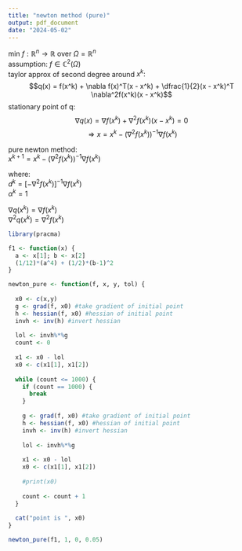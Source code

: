 ---
title: "newton method (pure)"
output: pdf_document
date: "2024-05-02"
---

min $f : \mathbb{R}^n \rightarrow \mathbb{R}$ over $\Omega = \mathbb{R}^n$\
assumption: $f \in \mathbb{C}^2(\Omega)$\
taylor approx of second degree around $x^k:$\
$$q(x) = f(x^k) + \nabla f(x)^T(x - x^k) + \dfrac{1}{2}(x - x^k)^T \nabla^2f(x^k)(x - x^k)$$ stationary point of q: $$\nabla q(x) = \nabla f(x^k) + \nabla^2f(x^k) (x-x^k) = 0$$ $$\Longrightarrow x = x^k - (\nabla^2f(x^k))^{-1} \nabla f(x^k)$$

pure newton method:\
$x^{k+1} = x^k - (\nabla^2 f(x^k))^{-1} \nabla f(x^k)$

where:\
$d^k = [-\nabla^2f(x^k)]^{-1} \nabla f(x^k)$\
$\alpha^k = 1$

$\nabla q(x^k) = \nabla f(x^k)$\
$\nabla^2 q(x^k) = \nabla^2 f(x^k)$

```{r}
library(pracma)
```

```{r}
f1 <- function(x) {
  a <- x[1]; b <- x[2]
  (1/12)*(a^4) + (1/2)*(b-1)^2
}
```

```{r}
newton_pure <- function(f, x, y, tol) {
  
  x0 <- c(x,y)
  g <- grad(f, x0) #take gradient of initial point
  h <- hessian(f, x0) #hessian of initial point
  invh <- inv(h) #invert hessian
  
  lol <- invh%*%g
  count <- 0
  
  x1 <- x0 - lol
  x0 <- c(x1[1], x1[2])
  
  while (count <= 1000) {
    if (count == 1000) {
      break
    }
    
    g <- grad(f, x0) #take gradient of initial point
    h <- hessian(f, x0) #hessian of initial point
    invh <- inv(h) #invert hessian
  
    lol <- invh%*%g
  
    x1 <- x0 - lol
    x0 <- c(x1[1], x1[2])
    
    #print(x0)
  
    count <- count + 1
  }
  
  cat("point is ", x0)
}
```

```{r}
newton_pure(f1, 1, 0, 0.05)
```
